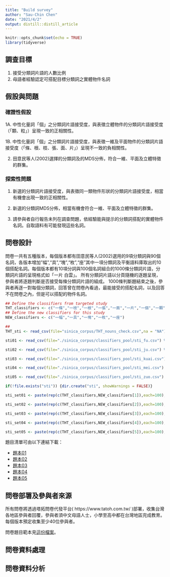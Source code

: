 ```yaml
---
title: "Build survey"
author: "Sau-Chin Chen"
date: "2021/4/2"
output: distill::distill_article
---
```


```r
knitr::opts_chunk$set(echo = TRUE)
library(tidyverse)
```

## 調查目標

1. 接受分類詞片語的人數比例
2. 母語者經驗認定可搭配目標分類詞之實體物件名詞

## 假設與問題

### 確證性假設

1A. 中性化量詞「個」之分類詞片語接受度，與表徵立體物件的分類詞片語接受度（「顆、粒」）呈現一致的正相關性。

1B. 中性化量詞「個」之分類詞片語接受度，與表徵一維及平面物件的分類詞片語接受度（「條、根、枝、張、面、片」）呈現不一致的負相關性。

2. 田意民等人(2002)選擇的分類詞及的MDS分佈，符合一維、平面及立體特徵的群集。

### 探索性問題

1. 新選的分類詞片語接受度，與表徵同一類物件形狀的分類詞片語接受度，相當有機會出現一致的正相關性。

2. 新選的分類詞MDS分佈，相當有機會符合一維、平面及立體特徵的群集。

3. 請參與者自行報告未列在調查問題，依經驗能與提示的分類詞搭配的實體物件名詞。自取語料有可能發現這些名詞。

## 問卷設計

問卷一共有五種版本，每個版本都有田意民等人(2002)選用的9項分類詞與90個名詞，各版本增加"幅","具","塊","枚","座"其中一項分類詞及平衡語料庫取出的10個搭配名詞。每個版本都有10項分詞與100個名詞組合的1000條分類詞片語，分類詞片語的呈現格式如「一片 白雲」。
所有分類詞片語以分頁隨機的逐題呈現，參與者將逐題判斷是否接受每條分類詞片語的組成。
1000條判斷題結束之後，參與者再逐一對每個分類詞，回答曾在問卷內看過，最能接受的搭配名詞，以及回答不在問卷之內，但是可以搭配的物件名詞。

```r
## Define the classifiers from targeted study
THT_classifiers <- c("一條","一枝","一根","一張","一面","一片","一個","一顆","一粒")
## Define the new classifiers for this study
NEW_classifiers <- c("一幅","一具","一塊","一枚","一座")

## 
THT_sti <- read_csv(file="sinica_corpus/THT_nouns_check.csv",na = "NA")%>%filter(STUDY01 == "V") %>% select(WORD,POS,FREQ,RANK,`條`,`枝`,`根`,`張`,`面`,`片`,`個`,`顆`,`粒`) %>% pull(WORD)

sti01 <- read_csv(file="./sinica_corpus/classifiers_pool/sti_fu.csv") %>% filter(In < 11) %>% pull(WORD)

sti02 <- read_csv(file="./sinica_corpus/classifiers_pool/sti_ju.csv") %>% filter(In < 11) %>% pull(WORD)

sti03 <- read_csv(file="./sinica_corpus/classifiers_pool/sti_kuai.csv") %>% filter(In < 11) %>% pull(WORD)

sti04 <- read_csv(file="./sinica_corpus/classifiers_pool/sti_mei.csv") %>% filter(In < 11) %>% pull(WORD)

sti05 <- read_csv(file="./sinica_corpus/classifiers_pool/sti_zuo.csv") %>% filter(In < 11) %>% pull(WORD)

if(!file.exists("sti")) {dir.create("sti", showWarnings = FALSE)}

sti_set01 <- paste(rep(c(THT_classifiers,NEW_classifiers[1]),each=100),c(THT_sti,sti01), collapse = "\",\"") %>% write_lines(file="./sti/sti_list01.txt")

sti_set02 <- paste(rep(c(THT_classifiers,NEW_classifiers[2]),each=100),c(THT_sti,sti02), collapse = "\",\"") %>% write_lines(file="./sti/sti_list02.txt")

sti_set03 <- paste(rep(c(THT_classifiers,NEW_classifiers[3]),each=100),c(THT_sti,sti03), collapse = "\",\"") %>% write_lines(file="./sti/sti_list03.txt")

sti_set04 <- paste(rep(c(THT_classifiers,NEW_classifiers[4]),each=100),c(THT_sti,sti04), collapse = "\",\"") %>% write_lines(file="./sti/sti_list04.txt")

sti_set05 <- paste(rep(c(THT_classifiers,NEW_classifiers[5]),each=100),c(THT_sti,sti05), collapse = "\",\"") %>% write_lines(file="./sti/sti_list05.txt")
```

題目清單可由以下連結下載：

- [題本01](sti/sti_list01.txt)
- [題本02](sti/sti_list02.txt)
- [題本03](sti/sti_list03.txt)
- [題本04](sti/sti_list04.txt)
- [題本05](sti/sti_list05.txt)


## 問卷部署及參與者來源

所有問卷將透過塔拓問卷代發平台( https://www.tatoh.com.tw/ )部署，收集台灣各地區參與者回覆，參與者須中文母語人士，小學至高中都在台灣地區完成教育。每個版本預定收集至少40位參與者。

問卷題目範本見[這份檔案](01a_formr_template.Rmd)。

## 問卷資料處理



## 問卷資料分析


